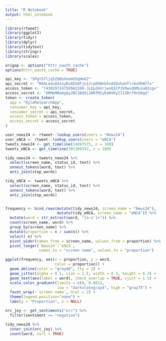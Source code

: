 ```yaml
---
title: "R Notebook"
output: html_notebook
---
```


```r
library(rtweet)
library(ggplot2)
library(tidyr)
library(dplyr)
library(tidytext)
library(stringr)
library(scales)

origop <- options("httr_oauth_cache")
options(httr_oauth_cache = TRUE)

api_key <- "5PgtS7ljq5ZbBoXnemU5qHe62"
api_secret <- "M44LeduQ4zoyDxQIkAFjeIJrpDhWnb5xASDvhahTlrAvOhN7fx"
access_token <- "743029724750942208-JLEp26XrjwvQ1CPJUXwvdUMLka82cgx"
access_secret <- "XRMeMBaOgQy2BC1Bd9iJARfMIyK40VKyII1ZRcf9nS0qd"
token <- create_token(
  app = "KyleResearchApp",
  consumer_key = api_key,
  consumer_secret = api_secret,
  access_token = access_token,
  access_secret = access_secret
)
```

```r


user_news24 <- rtweet::lookup_users(users = "News24")
user_eNCA <- rtweet::lookup_users(users = "eNCA")
tweets_news24 <- get_timeline(14697575, n = 100)
tweets_eNCA <- get_timeline(301309392, n = 100)
```

```r
tidy_news24 <- tweets_news24 %>% 
  select(screen_name, status_id, text) %>% 
  unnest_tokens(word, text) %>%
  anti_join(stop_words)

tidy_eNCA <- tweets_eNCA %>% 
  select(screen_name, status_id, text) %>% 
  unnest_tokens(word, text) %>%
  anti_join(stop_words)


frequency <- bind_rows(mutate(tidy_news24, screen_name = "News24"),
                       mutate(tidy_eNCA, screen_name = "eNCA")) %>% 
  mutate(word = str_extract(word, "[a-z']+")) %>%
  count(screen_name, word) %>%
  group_by(screen_name) %>%
  mutate(proportion = n / sum(n)) %>% 
  select(-n) %>% 
  pivot_wider(names_from = screen_name, values_from = proportion) %>%
  pivot_longer(`News24`:`eNCA`,
               names_to = "screen name", values_to = "proportion")

ggplot(frequency, aes(x = proportion, y = word, 
                      color = proportion)) +
  geom_abline(color = "gray40", lty = 2) +
  geom_jitter(alpha = 0.1, size = 2.5, width = 0.3, height = 0.3) +
  geom_text(aes(label = word), check_overlap = TRUE, vjust = 1.5) +
  scale_color_gradient(limits = c(0, 0.001), 
                       low = "darkslategray4", high = "gray75") +
  facet_wrap(~`screen name`, ncol = 2) +
  theme(legend.position="none") +
  labs(y = "Proportion", x = NULL)
```

```r
nrc_joy <- get_sentiments("nrc") %>% 
  filter(sentiment == "negative")

tidy_news24 %>% 
  inner_join(nrc_joy) %>%
  count(word, sort = TRUE)
```


